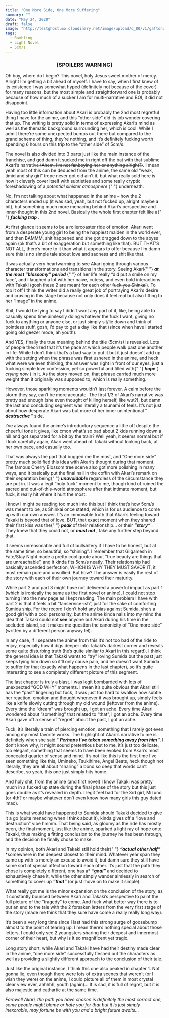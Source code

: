 ```yaml
---
title: "One More Side, One More Suffering"
summary: ""
date: "May 24, 2020"
draft: false
image: "http://testghost.mo.cloudinary.net/image/upload/q_80/v1/gaftonosh/2021/10/5cm-1_waifu2x_art_noise2_scale_tta_1.webp"
tags:
  - Rambling
  - Light Novel
  - 5cm/s
---
```


<div className="richtext pb-8">
  <center>
    <h3>
      <b>[SPOILERS WARNING]</b>
    </h3>
  </center>
  <p>
    Oh boy, where do I begin? This novel, holy Jesus sweet mother of mercy.
    Alright I’m getting a bit ahead of myself. I have to say, when I first knew
    of its existence I was somewhat hyped (definitely not because of the cover)
    for many reasons, but the most simple and straightforward one is probably
    because of how much of a sucker I am for multi-narrative and BOI, it did not
    disappoint.
  </p>
  <p>
    Having too little information about Akari is probably the 2nd most regretful
    thing I have for the anime, and this “other side” did its job wonder
    covering that up. The writing is pretty solid in terms of expressing Akari’s
    mind as well as the thematic background surrounding her, which is cool.
    While I admit there’re some unexpected bumps out there but compared to the
    grand scheme of thing, they’re nothing, and it’s definitely fucking worth
    spending 6 hours on this trip to the “other side” of 5cm/s.
  </p>
  <p>
    The novel is also divided into 3 parts just like the main instance of the
    franchise, and god damn it sucked me in right off the bat with that sublime
    Akari’s narrative<s> (Ahem, I’m not fanboying her or anything alright?)</s>.
    I mean yeah most of this can be deduced from the anime, the same old “weak,
    timid and shy girl” trope never got old ain’t it, but what really sold here
    is how it cleverly cover itself with subtleties and some really cryptic
    foreshadowing of a
    <em>
      <em> potential sinister atmosphere</em>
    </em>{" "}
    underneath.
  </p>
  <p>
    No, I’m not talking about what happened in the anime – how the 2 characters
    ended up (it was sad, yeah, but not fucked up, alright maybe a bit), but
    something much more menacing behind Akari’s perspective and inner-thought in
    this 2nd novel. Basically the whole first chapter felt like a{" "}
    <strong>
      <em>
        <em>fucking trap</em>
      </em>
    </strong>
    .
  </p>
  <p>
    At first glance it seems to be a rollercoaster ride of emotion. Akari went
    from a desperate young girl to being the happiest maiden in the world ever,
    and then BAMMM, shit happened and she got dragged down to the abyss again
    (ok that’s a bit of exaggeration but something like that). BUT THAT’S NOT
    ALL, there’s more to it than what it appears to offer because I’m damn sure
    this is no simple tale about love and sadness and shit like that.
  </p>
  <p>
    It was actually very heartwarming to see Akari going through various
    character transformations and transitions in the story. Seeing Akari{" "}
    <strong>
      <em>
        <em>at the most “blossomy” period</em>
      </em>
    </strong>{" "}
    of her life really “did put a smile on my face”, and I laughed a lot with
    her naive, cutesy, and even bold interactions with Takaki (gosh these 2 are
    meant for each other <s>fuck you Shinkai</s>). To top it off I think the
    writer did a really great job of portraying Akari’s desire and craving in
    this stage because not only does it feel real but also fitting to her
    “image” in the anime.
  </p>
  <p>
    Shit, I would be lying to say I didn’t want any part of it, like, being able
    to casually spend time aimlessly doing whatever the fuck I want, giving no
    fuck to anything or anyone else, or just simply sit/lie down and think of
    pointless stuff, gosh, I’d pay to get a day like that (since when have I
    started going old geezer mode, ah youth).
  </p>
  <p>
    And YES, finally the true meaning behind the title (5cm/s) is revealed. Lots
    of people theorized that it’s the pace at which people walk past one another
    in life. While I don’t think that’s a bad way to put it but it just doesn’t
    add up with the setting when the phrase was first ushered in the anime, and
    heck what were we even thinking, the answer was right in front of our eyes,
    just a fucking simple love confession, yet so powerful and filled with{" "}
    <strong>
      <em>
        <em>hope </em>
      </em>
    </strong>
    (<em>
      <em>crying now</em>
    </em>) in it. As the story moved on, that phrase carried much more weight than
    it originally was supposed to, which is really something.
  </p>
  <p>
    However, those sparkling moments wouldn’t last forever. A calm before the
    storm they say, can’t be more accurate. The first 1/3 of Akari’s narrative
    was pretty sad enough (she even thought of killing herself, like wut?), but
    damn the last and concluding segment was literally a tsunami of feels. It’s
    not just about how desperate Akari was but more of her inner unintentional “
    <strong>
      <em>
        <em>destructive</em>
      </em>
    </strong>
    ” side.
  </p>
  <p>
    I’ve always found the anime’s introductory sequence a little off despite the
    cheerful tone it gives, like cmon what’s so bad about 2 kids running down a
    hill and got separated for a bit by the train? Well yeah, it seems normal
    but if I look carefully again, Akari went ahead of Takaki without looking
    back, at her own pace, and casually too.
  </p>
  <p>
    That was always the part that bugged me the most, and “One more side” pretty
    much solidified this idea with Akari’s thought during that moment. The
    famous Cherry Blossom tree scene also got more polishing in many ways, and
    it basically put the final nail in the coffin with Akari’s remark on their
    separation being{" "}
    <strong>
      <em>
        <em>unavoidable </em>
      </em>
    </strong>
    regardless of the circumstance they are put in. It was a legit “holy fuck” moment
    to me, though kind of ruined the sacred and out-of-this-world atmosphere after
    that intimate moment, but fuck, it really hit where it hurt the most.
  </p>
  <p>
    I know I might be reading too much into this but I think that’s how 5cm/s
    was meant to be, as Shinkai once stated, which is for us audience to come up
    with our own answer. It’s an immovable truth that Akari’s feeling toward
    Takaki is beyond that of love, BUT, that exact moment when they shared their
    first kiss was the{" "}
    <strong>
      <em>
        <em>peak </em>
      </em>
    </strong>
    of their relationship… or their
    <strong>
      <em>
        <em>“story“</em>
      </em>
    </strong>
    . They knew that they could not, or
    <strong>
      <em>
        <em>must not</em>
      </em>
    </strong>
    , take any further step beyond that.
  </p>
  <p>
    It seems unreasonable and full of bullshitery if I have to be honest, but at
    the same time, so beautiful, so “shining”. I remember that Gilgamesh in
    Fate/Stay Night made a pretty cool quote about “true beauty are things that
    are unreachable”, and it kinda fits 5cm/s neatly. Their relationship had
    basically ascended perfection, WHICH IS WHY THEY MUST SAVOR IT, it must
    remain pure and unsullied. But how? The answer is easily the rest of the
    story with each of their own journey toward their maturity.
  </p>
  <p>
    While part 2 and part 3 might have not delivered a powerful impact as part 1
    (which is ironically the same as the first novel or anime), I could not stop
    turning into the new page as I kept reading. The main problem I have with
    part 2 is that it feels a bit “fanservice-ish”, just for the sake of
    comforting Sumida ship. For the record I don’t hold any bias against Sumida,
    she’s a good girl with a cool personality, but the anime kinda nails into my
    mind the idea that Takaki could not <strong>see</strong> anyone but Akari
    during his time in the secluded island, so it makes me question the
    canonicity of “One more side” (written by a different person anyway lel).
  </p>
  <p>
    In any case, if I separate the anime from this it’s not too bad of the ride
    to enjoy, especially how it digs deeper into Takaki’s darkest corner and
    reveals some quite disturbing truth (he’s quite similar to Akari in this
    regard). I think the general idea is that Takaki wants to “try” loving
    Sumida but the past just keeps tying him down so it’ll only cause pain, and
    he doesn’t want Sumida to suffer for that (exactly what happens in the last
    chapter), so it’s quite interesting to see a completely different picture of
    this segment.
  </p>
  <p>
    The last chapter is truly a blast. I was legit bombarded with lots of
    unexpected “GOD WHY” moments. I mean it’s quite obvious that Akari still has
    the “past” lingering but fuck, it was just too hard to swallow how subtle
    her reaction, emotion and thought whenever it was brought up, simply feels
    like a knife slowly cutting through my old wound (leftover from the anime).
    Every time the “dream” was brought up, I got an ache. Every time Akari
    wondered about “something” that related to “that”, I got an ache. Every time
    Akari gave off a sense of “regret” about the past, I got an ache.
  </p>
  <p>
    Fuck, it’s literally a train of piercing emotion, something that I rarely
    got even among my most favorite works. The highlight of Akari’s narrative to
    me is definitely when she said “
    <strong>
      <em>
        <em>Perhaps I’ve taken something away from him</em>
      </em>
    </strong>
    “. I don’t know why, it might sound pretentious but to me, it’s just too delicate,
    too elegant, something that seems to have been evoked from Akari’s most concealed
    quarter of sense and mind. It’s not like this is the first time I’ve seen something
    like this, Umineko, Tsukihime, Angel Beats, heck though not literally, they are
    all about “sharing” a bond so deep that words can’t describe, so yeah, this one
    just simply hits home.
  </p>
  <p>
    And holy shit, from the anime (and first novel) I know Takaki was pretty
    much in a fucked up state during the final phase of the story but this just
    goes double as it’s revealed in depth. I legit feel bad for the 3rd girl,
    Mizuno (or 4th? or maybe whatever don’t even know how many girls this guy
    dated lmao).
  </p>
  <p>
    This is what would have happened to Sumida should Takaki decided to give it
    a go (quite menacing when I think about it), kinda gives off a “love and
    destruction” vibe hmmm. That being said, as gloomy as the ride has mostly
    been, the final moment, just like the anime, sparked a light ray of hope
    onto Takaki, thus making a fitting conclusion to the journey he has been
    through, and the decision he finally chose to make.
  </p>
  <p>
    In my opinion, both Akari and Takaki still hold their{" "}
    <strong>
      <em>
        <em>“actual other half”</em>
      </em>
    </strong>
    *somewhere in the deepest closest to their mind. Whatever year span they came
    up with is merely an excuse to avoid it, but damn sure they still have some sort
    of special affection toward each other. It’s just that the path they chose is
    completely different, one has a*
    <strong>
      <em>
        <em>“goal”</em>
      </em>
    </strong>
    and decided to exhaustively chase it, while the other simply wander aimlessly
    in search of something to cover up
    <strong>
      <em>
        <em>“that”</em>
      </em>
    </strong>
    (or just move on to make it simple).
  </p>
  <p>
    What really got me is the minor expansion on the conclusion of the story, as
    it constantly bounced between Akari and Takaki’s perspective to paint the
    full picture of the “tragedy” to come. And fuck what better way there is to
    put an end to the tale with the 2 forsaken letters from the very first stage
    of the story (made me think that they sure have come a really really long
    way).
  </p>
  <p>
    It’s been a very long time since I last had this strong surge of goosebump
    almost to the point of tearing up. I mean there’s nothing special about
    those letters, I could only see 2 youngsters sharing their deepest and
    innermost corner of their heart, but why is it so magnificent yet tragic.
  </p>
  <p>
    Long story short, while Akari and Takaki have had their destiny made clear
    in the anime, “one more side” successfully fleshed out the characters as
    well as providing a slightly different approach to the conclusion of their
    tale.
  </p>
  <p>
    Just like the original instance, I think this one also peaked in chapter 1.
    Not gonna lie, even though there were lots of extra scenes that weren’t (or
    I wish they were) on the anime, I could picture all of them in most crystal
    clear view ever, ahhhhh, youth (again)… It is sad, it is full of regret, but
    it is also majestic and cathartic at the same time.
  </p>
  <p>
    <em>
      <em>
        Farewell Akari, the path you have chosen is definitely the most correct
        one, some people might blame or hate you for that but it is just simply
        inexorable, may fortune be with you and a bright future awaits…
      </em>
    </em>
  </p>
  <figure className="kg-card kg-image-card kg-width-wide">
    <img
      className="kg-image hoverZoomLink"
      src="http://testghost.mo.cloudinary.net/image/upload/q_80/v1/gaftonosh/2021/10/5cm-1_waifu2x_art_noise2_scale_tta_1.webp"
      alt=""
      height={861}
      loading="lazy"
      width={1531}
    />
  </figure>
</div>
